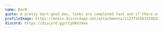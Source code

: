 ---
name: DocN
quote: A pretty darn good dev, tasks are completed fast and if there are any bugs that slide through testing they are fixed quickly. Willing to take on even mentally insane tasks for an equally insane person, I showed up with a 70k line database and for some reason he was excited about it.
profileImage: https://media.discordapp.net/attachments/1127734363354828860/1151349695956910191/image.png
discord: https://discord.gg/cCyUAXz9xw
---
